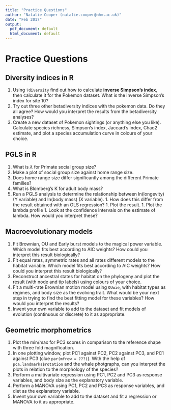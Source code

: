 ```yaml
---
title: "Practice Questions"
author: "Natalie Cooper (natalie.cooper@nhm.ac.uk)"
date: "Feb 2017"
output:
  pdf_document: default
  html_document: default
---
```


# Practice Questions

## Diversity indices in R
1. Using `?diversity` find out how to calculate **inverse Simpson's index**, then calculate it for the Pokemon dataset. What is the inverse Simpson's index for site 10? 
2. Try out three other betadiversity indices with the pokemon data. Do they all agree? How would you interpret the results from the betadiversity analyses?
3. Create a new dataset of Pokemon sightings (or anything else you like).
Calculate species richness, Simpson's index, Jaccard's index, Chao2 estimate, and plot a species accumulation curve in colours of your choice.

## PGLS in R
1. What is $\lambda$ for Primate social group size?
2. Make a plot of social group size against home range size. 
3. Does home range size differ significantly among the different Primate families?
4. What is Blomberg's K for adult body mass?
5. Run a PGLS analysis to determine the relationship between ln(longevity) (Y variable) and ln(body mass) (X variable). 
		1. How does this differ from the result obtained with an OLS regression? 
		1. Plot the result.
		1. Plot the lambda profile
		1. Look at the confidence intervals on the estimate of lambda. How would you interpret these?

## Macroevolutionary models
1. Fit Brownian, OU and Early burst models to the magical power variable.
Which model fits best according to AIC weights? How could you interpret this result biologically?
2. Fit equal rates, symmetric rates and all rates different models to the habitat variable.
Which model fits best according to AIC weights? How could you interpret this result biologically?
3. Reconstruct ancestral states for habitat on the phylogeny and plot the result (with node and tip labels) using colours of your choice.
4. Fit a multi-rate Brownian motion model using `OUwie`, with habitat types as regimes, and body size as the evolving trait. 
What would be your next step in trying to find the best fitting model for these variables?
How would you interpret the results?
5. Invent your own variable to add to the dataset and fit models of evolution (continuous or discrete) to it as appropriate.

## Geometric morphometrics
1. Plot the min/max for PC3 scores in comparison to the reference shape with three fold magnification.
2. In one plotting window, plot PC1 against PC2, PC2 against PC3, and PC1 against PC3 (clue `par(mfrow = ???)`). With the help of `pca.landmarks$rotation` and the whale photgraphs, can you interpret the plots in relation to the morphology of the species?
3. Perform a multivariate regression using PC1, PC2 and PC3 as response variables, and body size as the explanatory variable.
4. Perform a MANOVA using PC1, PC2 and PC3 as response variables, and diet as the explanatory variable.
5. Invent your own variable to add to the dataset and fit a regression or MANOVA to it as appropriate.
